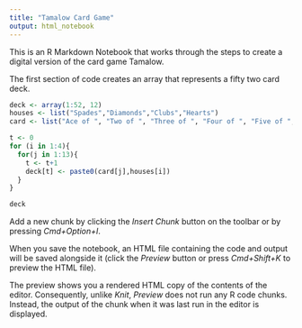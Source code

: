 ```yaml
---
title: "Tamalow Card Game"
output: html_notebook
---
```


This is an R Markdown Notebook that works through the steps to create a digital version of the card game Tamalow.  

The first section of code creates an array that represents a fifty two card deck. 

```r
deck <- array(1:52, 12)
houses <- list("Spades","Diamonds","Clubs","Hearts")
card <- list("Ace of ", "Two of ", "Three of ", "Four of ", "Five of ", "Six of ", "Seven of ", "Eight of ", "Nine of ", "Ten of ", "Jack of ", "Queen of ", "King of ")

t <- 0
for (i in 1:4){
  for(j in 1:13){
    t <- t+1
    deck[t] <- paste0(card[j],houses[i])
  }
}

deck

```

Add a new chunk by clicking the *Insert Chunk* button on the toolbar or by pressing *Cmd+Option+I*.

When you save the notebook, an HTML file containing the code and output will be saved alongside it (click the *Preview* button or press *Cmd+Shift+K* to preview the HTML file). 

The preview shows you a rendered HTML copy of the contents of the editor. Consequently, unlike *Knit*, *Preview* does not run any R code chunks. Instead, the output of the chunk when it was last run in the editor is displayed.


